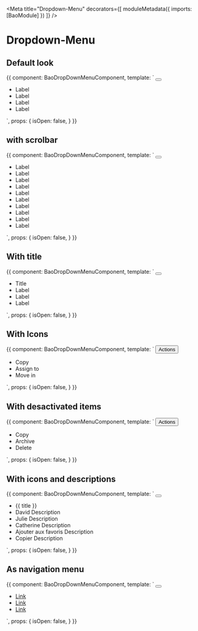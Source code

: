
<Meta
  title="Dropdown-Menu"
  decorators={[
    moduleMetadata({
      imports: [BaoModule]
    })
  ]}
/>

# Dropdown-Menu

## Default look

<Preview>
  <Story name="dropdown-menu">
    {{
      component: BaoDropDownMenuComponent,
      template: `
            <button bao-button aria-label="dropmenu"  (click)="isOpen = !isOpen" type="utility" level="tertiary" cdkOverlayOrigin #trigger="cdkOverlayOrigin">
              <bao-icon svgIcon="icon-more-vertical"></bao-icon>
            </button>
            <bao-dropdown-menu  [triggerOrigin]="trigger" class="visible-scrollbar" [(isOpen)]="isOpen">
              <ul>
                <li bao-dropdown-menu-item >Label</li>
                <li bao-dropdown-menu-item >Label</li>
                <li bao-dropdown-menu-item >Label</li>
                <li bao-dropdown-menu-item >Label</li>
              </ul>
            </bao-dropdown-menu>
    `,
      props: {
        isOpen: false,
      }
    }}
  </Story>
</Preview>

## with scrolbar

<Preview>
  <Story name="dropdown-menu-with-scrollbar">
    {{
      component: BaoDropDownMenuComponent,
      template: `
            <button bao-button aria-label="dropmenu" (click)="isOpen = !isOpen" type="utility" level="tertiary" cdkOverlayOrigin #trigger="cdkOverlayOrigin">
              <bao-icon svgIcon="icon-chevron-right"></bao-icon>
            </button>
            <bao-dropdown-menu  [triggerOrigin]="trigger" class="visible-scrollbar" [(isOpen)]="isOpen">
              <ul>
                <li bao-dropdown-menu-item >Label</li>
                <li bao-dropdown-menu-item >Label</li>
                <li bao-dropdown-menu-item >Label</li>
                <li bao-dropdown-menu-item >Label</li>
                <li bao-dropdown-menu-item >Label</li>
                <li bao-dropdown-menu-item >Label</li>               
                <li bao-dropdown-menu-item >Label</li>
                <li bao-dropdown-menu-item >Label</li>
                <li bao-dropdown-menu-item >Label</li>
                <li bao-dropdown-menu-item >Label</li>
              </ul>
            </bao-dropdown-menu>
    `,
      props: {
        isOpen: false,
      }
    }}
  </Story>
</Preview>

## With title

<Preview>
  <Story name="dropdown-menu with title">
    {{
      component: BaoDropDownMenuComponent,
      template: `
            <button bao-button aria-label="dropmenu" (click)="isOpen = !isOpen"  type="utility" level="tertiary" cdkOverlayOrigin #trigger="cdkOverlayOrigin">
              <bao-icon svgIcon="icon-chevron-up"></bao-icon>
            </button>
            <bao-dropdown-menu [triggerOrigin]="trigger" [(isOpen)]="isOpen" >
              <ul>
                <li bao-dropdown-menu-title >Title</li>
                <li bao-dropdown-menu-item >Label</li>
                <li bao-dropdown-menu-item >Label</li>
                <li bao-dropdown-menu-item >Label</li>
              </ul>
            </bao-dropdown-menu>
    `,
      props: {
        isOpen: false,
      }
    }}
  </Story>
</Preview>

## With Icons

<Preview>
  <Story name="dropdown-menu with icons">
    {{
      component: BaoDropDownMenuComponent,
      template: `
           <button bao-button (click)="isOpen = !isOpen" type="utility" level="secondary" cdkOverlayOrigin #trigger="cdkOverlayOrigin" 
            size="medium" style="margin-right: 1rem;">
              <span>Actions</span>
              <bao-icon svgIcon="icon-chevron-down"></bao-icon>
            </button>
            <bao-dropdown-menu  [triggerOrigin]="trigger" [(isOpen)]="isOpen">
              <ul>
                <li bao-dropdown-menu-item>
                  <bao-icon svgIcon="icon-copy"></bao-icon>Copy
                </li>
                <li bao-dropdown-menu-item>
                  <bao-icon svgIcon="icon-user"></bao-icon>Assign to
                </li>
                <li bao-dropdown-menu-item>
                  <bao-icon svgIcon="icon-folder"></bao-icon>Move in
                </li>
              </ul>
            </bao-dropdown-menu>
    `,
      props: {
        isOpen: false,
      }
    }}
  </Story>
</Preview>

## With desactivated items

<Preview>
  <Story name="dropdown-menu with desactivated items">
    {{
      component: BaoDropDownMenuComponent,
      template: `
           <button bao-button (click)="isOpen = !isOpen" type="editorial" level="primary" cdkOverlayOrigin #trigger="cdkOverlayOrigin" 
            size="medium" style="margin-right: 1rem;">
              <span>Actions</span>
              <bao-icon svgIcon="icon-chevron-up"></bao-icon>
            </button>
            <bao-dropdown-menu  [triggerOrigin]="trigger" [(isOpen)]="isOpen">
              <ul>
                <li bao-dropdown-menu-item [disabled]="true">
                  <bao-icon svgIcon="icon-copy" color="tertiary"></bao-icon>Copy
                </li>   
                <li bao-dropdown-menu-item> 
                  <bao-icon svgIcon="icon-archive"></bao-icon>Archive
                </li>
                <li bao-dropdown-menu-item [disabled]="true"> 
                  <bao-icon svgIcon="icon-trash"></bao-icon>Delete
                </li>
              </ul>
            </bao-dropdown-menu>
    `,
      props: {
        isOpen: false,
      }
    }}
  </Story>
</Preview>

## With icons and descriptions

<Preview>
  <Story name="dropdown-menu with icons and descriptions">
    {{
      component: BaoDropDownMenuComponent,
      template: `
            <button bao-button aria-label="dropmenu" (click)="isOpen = !isOpen" type="utility" level="tertiary" cdkOverlayOrigin #trigger="cdkOverlayOrigin">
              <bao-icon svgIcon="icon-more-vertical"></bao-icon>
            </button>
            <bao-dropdown-menu [triggerOrigin]="trigger" [(isOpen)]="isOpen">
              <ul>
                <li bao-dropdown-menu-title>{{ title }}</li>
                <li bao-dropdown-menu-item >
                    <bao-icon svgIcon="icon-user"></bao-icon>
                  <bao-dropdown-menu-content>
                    <bao-dropdown-menu-label >David</bao-dropdown-menu-label>
                    <bao-dropdown-menu-description>Description</bao-dropdown-menu-description>
                  </bao-dropdown-menu-content>
                </li>
                  <li bao-dropdown-menu-item>
                    <bao-icon svgIcon="icon-user"></bao-icon>
                    <bao-dropdown-menu-content>
                      <bao-dropdown-menu-label>Julie</bao-dropdown-menu-label>
                      <bao-dropdown-menu-description>Description</bao-dropdown-menu-description>
                  </bao-dropdown-menu-content>
                </li>
                <li bao-dropdown-menu-item>
                  <bao-icon svgIcon="icon-user"></bao-icon>
                  <bao-dropdown-menu-content>
                    <bao-dropdown-menu-label>Catherine</bao-dropdown-menu-label>
                    <bao-dropdown-menu-description>Description</bao-dropdown-menu-description>
                  </bao-dropdown-menu-content>
                </li>
                <bao-divider></bao-divider>
                <li bao-dropdown-menu-item>
                  <bao-icon svgIcon="icon-star"></bao-icon>
                  <bao-dropdown-menu-content>
                    <bao-dropdown-menu-label>Ajouter aux favoris</bao-dropdown-menu-label>
                    <bao-dropdown-menu-description>Description</bao-dropdown-menu-description>
                  </bao-dropdown-menu-content>
                </li>
                <li bao-dropdown-menu-item>
                  <bao-icon svgIcon="icon-cut"></bao-icon>
                  <bao-dropdown-menu-content>
                    <bao-dropdown-menu-label>Copier</bao-dropdown-menu-label>
                    <bao-dropdown-menu-description>Description</bao-dropdown-menu-description>
                  </bao-dropdown-menu-content>
                </li>
              </ul>
            </bao-dropdown-menu>
    `,
      props: {
        isOpen: false,
      }
    }}
  </Story>
</Preview>

## As navigation menu 

<Preview>
  <Story name="dropdown-menu as navigation menu">
    {{
      component: BaoDropDownMenuComponent,
      template: `
            <button bao-button aria-label="dropmenu" (click)="isOpen = !isOpen" type="utility" level="tertiary" cdkOverlayOrigin #trigger="cdkOverlayOrigin" 
            size="medium" style="margin-right: 1rem;">    
              <bao-icon svgIcon="icon-chevron-down"></bao-icon>
            </button>
            <bao-dropdown-menu [triggerOrigin]="trigger" [(isOpen)]="isOpen">
              <ul>
                <li bao-dropdown-menu-item aria-current="page">
                  <a bao-dropdown-menu-label href="#">Link</a>
                </li>
                <li bao-dropdown-menu-item>
                  <a bao-dropdown-menu-label href="#" >Link</a>
                </li> 
                <li bao-dropdown-menu-item>
                  <a bao-dropdown-menu-label href="#">Link</a>
                </li>   
              </ul>
            </bao-dropdown-menu>
    `,
      props: {
        isOpen: false,
      }
    }}
  </Story>
</Preview>